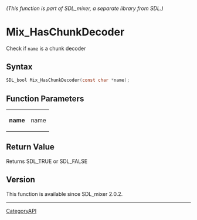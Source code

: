 ====== (This function is part of SDL_mixer, a separate library from SDL.) ======
= Mix_HasChunkDecoder =

Check if <code>name</code> is a chunk decoder 

== Syntax ==

<syntaxhighlight lang='c'>
SDL_bool Mix_HasChunkDecoder(const char *name);
</syntaxhighlight>

== Function Parameters ==

{|
|'''name'''
|name
|}

== Return Value ==

Returns SDL_TRUE or SDL_FALSE

== Version ==

This function is available since SDL_mixer 2.0.2.

----
[[CategoryAPI]]


